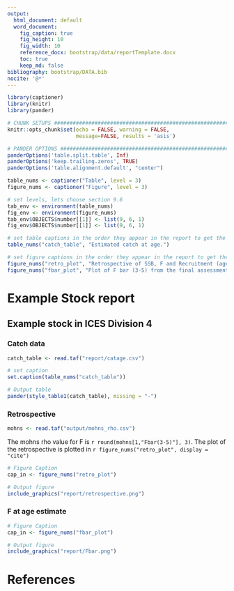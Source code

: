 ```yaml
---
output:
  html_document: default
  word_document:
    fig_caption: true
    fig_height: 10
    fig_width: 10
    reference_docx: bootstrap/data/reportTemplate.docx
    toc: true
    keep_md: false
bibliography: bootstrap/DATA.bib
nocite: '@*'
---
```


```r
library(captioner)
library(knitr)
library(pander)
```

```r
# CHUNK SETUPS #################################################################
knitr::opts_chunk$set(echo = FALSE, warning = FALSE,
                      message=FALSE, results = 'asis')
```

```r
# PANDER OPTIONS ##############################################################
panderOptions('table.split.table', Inf)
panderOptions('keep.trailing.zeros', TRUE)
panderOptions('table.alignment.default', "center")
```

```r
table_nums <- captioner("Table", level = 3)
figure_nums <- captioner("Figure", level = 3)

# set levels, lets choose section 9.6
tab_env <- environment(table_nums)
fig_env <- environment(figure_nums)
tab_env$OBJECTS$number[[1]] <- list(9, 6, 1)
fig_env$OBJECTS$number[[1]] <- list(9, 6, 1)

# set table captions in the order they appear in the report to get the numbering correct
table_nums("catch_table", "Estimated catch at age.")

# set figure captions in the order they appear in the report to get the numbering correct
figure_nums("retro_plot", "Retrospective of SSB, F and Recruitment (age 0).")
figure_nums("fbar_plot", "Plot of F bar (3-5) from the final assessment run.")
```



# Example Stock report

## Example stock in ICES Division 4

### Catch data

```r
catch_table <- read.taf("report/catage.csv")

# set caption
set.caption(table_nums("catch_table"))

# Output table
pander(style_table1(catch_table), missing = "-")
```


### Retrospective

```r
mohns <- read.taf("output/mohns_rho.csv")
```

The mohns rho value for F is `r round(mohns[1,"Fbar(3-5)"], 3)`.  The
plot of the retrospective is plotted in `r figure_nums("retro_plot", display = "cite")`

```r
# Figure Caption
cap_in <- figure_nums("retro_plot")

# Output figure
include_graphics("report/retrospective.png")
```


### F at age estimate

```r
# Figure Caption
cap_in <- figure_nums("fbar_plot")

# Output figure
include_graphics("report/Fbar.png")
```



# References

<div id="refs"></div>
